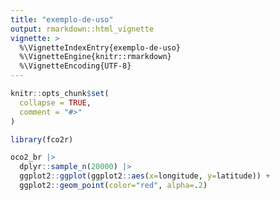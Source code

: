 ```yaml
---
title: "exemplo-de-uso"
output: rmarkdown::html_vignette
vignette: >
  %\VignetteIndexEntry{exemplo-de-uso}
  %\VignetteEngine{knitr::rmarkdown}
  %\VignetteEncoding{UTF-8}
---
```


```r
knitr::opts_chunk$set(
  collapse = TRUE,
  comment = "#>"
)
```

```r
library(fco2r)
```

```r
oco2_br |>
  dplyr::sample_n(20000) |>
  ggplot2::ggplot(ggplot2::aes(x=longitude, y=latitude)) +
  ggplot2::geom_point(color="red", alpha=.2)
```

